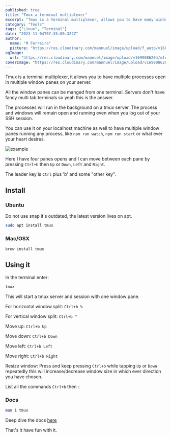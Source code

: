 ```yaml
---
published: true
title: "Tmux a terminal multiplexer"
excerpt: "Tmux is a terminal multiplexer, allows you to have many windows panes in one terminal."
category: "Tools"
tags: ["Linux", "Terminal"]
date: "2023-11-04T07:35:00.322Z"
author:
  name: "M Ferreira"
  picture: "https://res.cloudinary.com/mannuel/image/upload/f_auto/v1604067445/images/mee.jpg"
ogImage:
  url: "https://res.cloudinary.com/mannuel/image/upload/v1699086204/mfcom/tmux.png"
coverImage: "https://res.cloudinary.com/mannuel/image/upload/v1699086204/mfcom/tmux.png"
---
```


Tmux is a terminal multiplexer, it allows you to have multiple processes open in multiple window panes on your server.

All the window panes can be manged from one terminal. Servers don't have fancy multi tab terminals so yeah this is the answer.

The processes will run in the background on a tmux server. The process and windows will remain open and running even when you log out of your SSH session.

You can use it on your localhost machine as well to have multiple window panes running any process, like `npm run watch`, `npm run start` or what ever your heart desires.

![example](https://res.cloudinary.com/mannuel/image/upload/v1699087124/mfcom/tmux-example.png)

Here I have four panes opens and I can move between each pane by pressing `Ctrl+b` then `Up` or `Down`, `Left` and `Right`.

The leader key is `Ctrl` plus 'b' and some "other key".

## Install

### Ubuntu

Do not use snap it's outdated, the latest version lives on apt.

```bash
sudo apt install tmux
```

### Mac/OSX

```bash
brew install tmux
```

## Using it

In the terminal enter:

```bash
tmux
```

This will start a tmux server and session with one window pane.

For horizontal window split: `Ctrl+b %`

For vertical window split: `Ctrl+b "`

Move up: `Ctrl+b Up`

Move down: `Ctrl+b Down`

Move left: `Ctrl+b Left`

Move right: `Ctrl+b Right`

Resize window: Press and keep pressing `Ctrl+b` while tapping `Up` or `Down` repeatedly this will increase/decrease window size in which ever direction you have chosen.

List all the commands `Ctrl+b` then `:`

### Docs

```bash
man 1 tmux
```

Deep dive the docs [here](https://github.com/tmux/tmux/wiki/Getting-Started)

That's it have fun with it.
